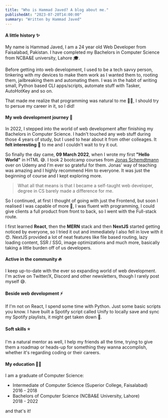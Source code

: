 ```yaml
---
title: "Who is Hammad Javed? A blog about me."
publishedAt: "2023-07-20T14:00:00"
summary: "Written by Hammad Javed"
---
```


#### A little history ✨

My name is Hammad Javed, I am a 24 year old Web Developer from Faisalabad, Pakistan. I have completed my Bachelors in Computer Science from NCBA&E university, Lahore 🎓.

Before getting into web development, I used to be a tech savvy person, tinkering with my devices to make them work as I wanted them to, rooting them, jailbreaking them and automating them. I was in the habit of writing small, Python based CLI apps/scripts, automate stuff with Tasker, AutoHotKey and so on.

That made me realize that programming was natural to me 👨‍💻, I should try to persue my career in it, so I did!

#### My web development journey 🌈

In 2022, I stepped into the world of web development after finishing my Bachelors in Computer Science. I hadn't touched any web stuff during those 4 years of study, but I used to hear about it from other colleages. It **felt interesting** 💫 to me and I couldn't wait to try it out.

So finally the day came, **09 March 2022**, when I wrote my first **"Hello World"** in HTML 😅. I took 2 bootcamp courses from [Jonas Schemdtmann](https://www.udemy.com/user/jonasschmedtmann/) over on Udemy and I'm ever so grateful for them. Jonas' way of teaching was amazing and I highly recommend Him to everyone. It was just the beginning of course and I kept exploring more.

> What all that means is that I became a self-taught web developer, degree in CS barely made a difference for me.

So I continued, at first I thought of going with just the Frontend, but soon I realised I was capable of more 😤, I was fluent with programming, I could give clients a full product from front to back, so I went with the Full-stack route.

I first learned **React**, then the **MERN** stack and then **NextJS** started getting noticed by everyone, so I tried it out and immediately I also fell in love with it 😍. NextJS provided a lot of neat features like file based routing, lazy loading content, SSR / SSG, image optimizations and much more, basically taking a little burden off of us developers.

#### Active in the community 🔥

I keep up-to-date with the ever so expanding world of web development. I'm active on Twitter/X, Discord and other newsletters, though I rarely post myself 😅.

#### Beside web development ⚡

If I'm not on React, I spend some time with Python. Just some basic scripts you know. I have built a Spotify script called Unify to locally save and sync my Spotify playlists, it might get taken down 🤫.

#### Soft skills ⭐

I'm a natural mentor as well, I help my friends all the time, trying to give them a roadmap or heads-up for something they wanna accomplish, whether it's regarding coding or their careers.

#### My education 👨‍🎓

I am a graduate of Computer Science:

- Intermediate of Computer Science (Superior College, Faisalabad)\
  2016 - 2018
- Bachelors of Computer Science (NCBA&E University, Lahore)\
  2018 - 2022

and that's it!
